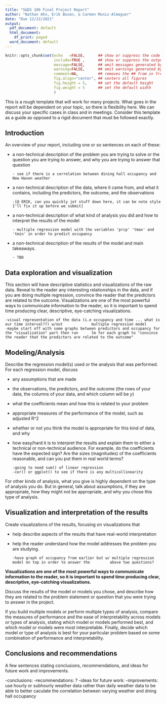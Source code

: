 ```yaml
---
title: "S&DS 106 Final Project Report"
author: "Nathan Ahn, Erik Bosen, & Carmen Muniz-Almaguer"
date: "Due 12/22/2021"
output:
  pdf_document: default
  html_document:
    df_print: paged
  word_document: default
---
```


```r
knitr::opts_chunk$set(echo   =FALSE,      ## show or suppress the code
                      include=TRUE ,      ## show or suppress the output
                      message=FALSE,      ## omit messages generated by code
                      warning=FALSE,      ## omit warnings generated by code
                      comment=NA,         ## removes the ## from in front of outputs
                      fig.align="center", ## centers all figures
                      fig.height = 5,     ## set the default height
                      fig.weight = 5      ## set the default width
                      )
```

This is a rough template that will work for many projects. What goes in the report will be  dependent on your topic, so there is flexibility here. We can discuss your specific cases in class and in meetings. Consider this template as a guide as opposed to a rigid document that must be followed exactly. 

## Introduction 
An overview of your report, including one or so sentences on each of these:

- a non-technical description of the problem you are trying to solve or the question you are trying to answer, and why you are trying to answer that question 

      - see if there is a correlation between dining hall occupancy and New Haven weather 
      
- a non-technical description of the data, where it came from, and what it contains, including the predictors, the outcome, and the observations 

      -[@ ERIK, can you quickly jot stuff down here, it can be note style I'll fix it up before we submit]
      
- a non-technical description of what kind of analysis you did and how to interpret the results of the model

      - multiple regression model with the variables 'prcp' 'tmax' and 'tmin' in order to predict occupancy 
      
- a non-technical description of the results of the model and main takeaways.

      - TBD 
      
## Data exploration and visualization 
This section will have descriptive statistics and visualizations of the raw data.  Reveal to the reader any interesting relationships in the data, and if you are doing multiple regression, convince the reader that the predictors are related to the outcome. Visualizations are one of the most powerful ways to communicate information to the reader, so it is important to spend time producing clear, descriptive, eye-catching visualizations.

    -visual representation of the data (i.e occupancy and time ... what is our time interval??) w/out             multiple regression model  
    -maybe start off with some graphs between predictors and occupancy for the "visualization" part then run      lm for each graph to "convince the reader that the predictors are related to the outcome"  
    
    

## Modeling/Analysis
Describe the regression model(s) used or the analysis that was performed. For each regression model, discuss 

- any assumptions that are made
- the observations, the predictors, and the outcome (the rows of your data, the columns of your data, and which column will be $y$)
- what the coefficients mean and how this is related to your problem 
- appropriate measures of the performance of the model, such as adjusted R^2
- whether or not you think the model is appropriate for this kind of data, and why
- how easy/hard it is to interpret the results and explain them to either a technical or non-technical audience. For example, do the coefficients have the expected sign? Are the sizes (magnitudes) of the coefficients reasonable, and can you put them in real world terms?

      -going to need sum() of linear regression 
      -cor() or ggplot() to see if there is any multicollinearity 

For other kinds of analysis, what you give is highly dependent on the type of analysis you do. But in general, talk about assumptions, if they are appropriate, how they might not be appropriate, and why you chose this type of analysis. 

## Visualization and interpretation of the results
Create visualizations of the results, focusing on visualizations that 

- help describe aspects of the results that have real-world interpretation 
- help the reader understand how the model addresses the problem you are studying. 

      -have graph of occupancy from earlier but w/ multiple regression model on top in order to answer the         above two questions? 
      
**Visualizations are one of the most powerful ways to communicate information to the reader, so it is important to spend time producing clear, descriptive, eye-catching visualizations.**

Discuss the results of the model or models you chose, and describe how they are related to the problem statement or question that you were trying to answer in the project.  

If you build multiple models or perform multiple types of analysis, compare the measures of performance and the ease of interpretability across models or types of analysis, stating which model or models performed best, and which model or models were most interpretable.  Finally, decide which model or type of analysis is best for your particular problem based on some combination of performance and interpretability.

## Conclusions and recommendations
A few sentences stating conclusions, recommendations, and ideas for future work and improvements.

-conclusions: 
-recommendations: ?
-ideas for future work: 
-improvements: use hourly or subhourly weather data rather than daily weather data to be able to better caculate the correlation between varying weather and dning hall occupancy 
